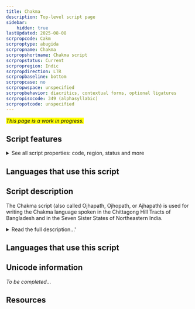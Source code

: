 ```yaml
---
title: Chakma
description: Top-level script page
sidebar:
    hidden: true
lastUpdated: 2025-08-08
scrpropcode: Cakm
scrproptype: abugida
scrpropname: Chakma
scrpropshortname: Chakma script
scrpropstatus: Current
scrpropregion: Indic
scrpropdirection: LTR
scrpropbaseline: bottom
scrpropcase: no
scrpropwspace: unspecified
scrpropbehavior: diacritics, contextual forms, optional ligatures
scrpropisocode: 349 (alphasyllabic)
scrpropotcode: unspecified
---
```


<span style='background-color:yellow'>_This page is a work in progress._</span>


## Script features

<details>
<summary> See all script properties: code, region, status and more</summary>
<ScriptInfo />
</details>

## Languages that use this script

<WsList script='Cakm' wsMax='5' />

## Script description

The Chakma script (also called Ojhapath, Ojhopath, or Ajhapath) is used for writing the Chakma language spoken in the Chittagong Hill Tracts of Bangladesh and in the Seven Sister States of Northeastern India.

<details>
<summary>Read the full description...'</summary>There are slight variations in the forms of the letters used in the two countries. The script is related to Mon Khmer and Myanmar, and many of the letters closely resemble Myanmar letters. It is also being adapted and extended for writing Tanchangya, a related language spoken in Bangladesh.

The script is descended from Brahmi, and is an abugida. Each consonant contains an inherent vowel, which can be modified by attaching one of thirteen vowel diacritics to the consonant. Vowels which are pronounced at the start of a syllable are written either with four independent vowel letters (representing a, i, u, e) or by adding the appropriate vowel diacritic to the independent letter 'a'.

A virama symbol called _maayaa_ is used to mute the inherent vowel so that consonant clusters can be represented. Consonant clusters which combine the letters ya, ra, la, wa, na, ba, ma and ha can also be written using conjuncts. In the past there was a wider range of letters which could be written using conjuncts but these are no longer so common.

There are three symbols to indicate phonological processes; these are commonly found in scripts derived from Sanskrit. _Candrabindu_ and _anusvara_ indicate nasalization of a vowel. _Visarga_ indicates aspiration of a preceding consonant. These can sometimes be used in combination.

The Chakma script uses two Brahmic punctuation marks: _danda_ and _double danda_, which indicate the end of a sentence and (in poetry) the end of a verse, respectively. There are also two script-cakmific punctuation marks: a question mark and a mark to indicate the end of a section. Script-specific numerals from 0-9 are used, alongside Bengali and, to a lesser extent, Myanmar, numerals.

Historically, the script was used to write folk music, epic poems, Buddhist teachings, and for documenting traditional medicinal practices. Today, literacy in Chakma is low, although it is taught up to primary level in the Chakma Autonomous District in Mizoram, India. Most young Chakma speakers do not use the script; rather, they read and write their language using Bengali or Latin letters.
</details>

## Languages that use this script

<WsList script='Cakm' wsMax='5' />

## Unicode information

_To be completed..._

## Resources

<ScriptResources detailSummary='seemore' />

